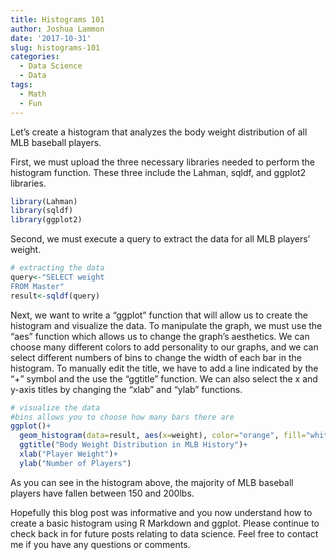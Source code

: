 ```yaml
---
title: Histograms 101
author: Joshua Lammon
date: '2017-10-31'
slug: histograms-101
categories:
  - Data Science
  - Data
tags:
  - Math
  - Fun
---
```

Let's create a histogram that analyzes the body weight distribution of all MLB baseball players.

First, we must upload the three necessary libraries needed to perform the histogram function. These three include the Lahman, sqldf, and ggplot2 libraries. 
```r
library(Lahman)
library(sqldf)
library(ggplot2)
```

Second, we must execute a query to extract the data for all MLB players' weight.
```r
# extracting the data
query<-"SELECT weight
FROM Master"
result<-sqldf(query)
```

Next, we want to write a "ggplot" function that will allow us to create the histogram and visualize the data. To manipulate the graph, we must use the "aes" function which allows us to change the graph's aesthetics. We can choose many different colors to add personality to our graphs, and we can select different numbers of bins to change the width of each bar in the histogram. To manually edit the title, we have to add a line indicated by the "+" symbol and the use the "ggtitle" function. We can also select the x and y-axis titles by changing the "xlab" and "ylab" functions.
```r
# visualize the data
#bins allows you to choose how many bars there are
ggplot()+
  geom_histogram(data=result, aes(x=weight), color="orange", fill="white", bins=50)+
  ggtitle("Body Weight Distribution in MLB History")+
  xlab("Player Weight")+
  ylab("Number of Players")
```

As you can see in the histogram above, the majority of MLB baseball players have fallen between 150 and 200lbs.

Hopefully this blog post was informative and you now understand how to create a basic histogram using R Markdown and ggplot. Please continue to check back in for future posts relating to data science. Feel free to contact me if you have any questions or comments. 
